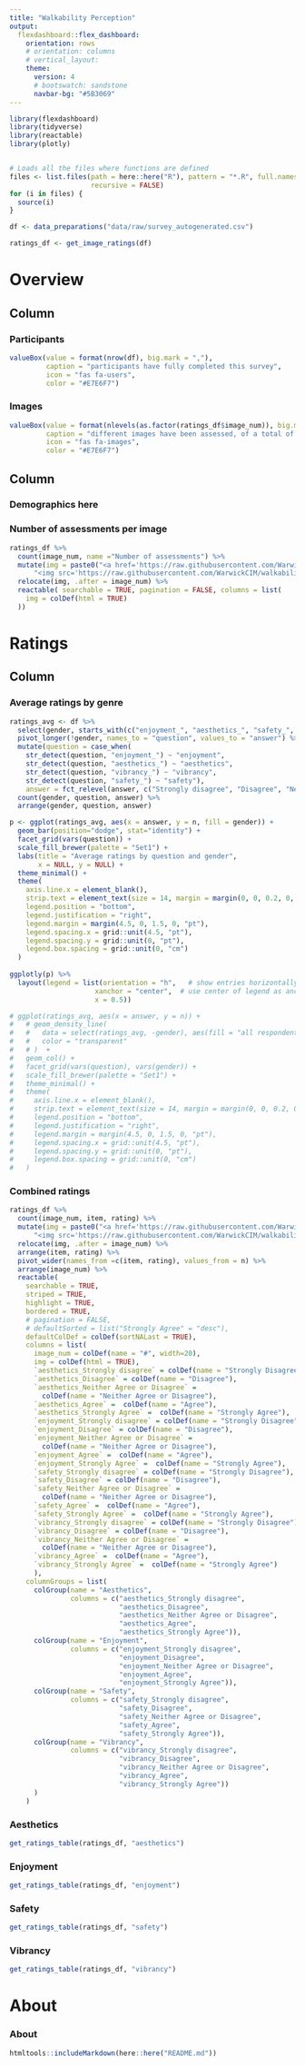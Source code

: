 ```yaml
---
title: "Walkability Perception"
output: 
  flexdashboard::flex_dashboard:
    orientation: rows
    # orientation: columns
    # vertical_layout: 
    theme: 
      version: 4
      # bootswatch: sandstone
      navbar-bg: "#5B3069"
---
```


```r
library(flexdashboard)
library(tidyverse)
library(reactable)
library(plotly)


# Loads all the files where functions are defined
files <- list.files(path = here::here("R"), pattern = "*.R", full.names = TRUE,
                    recursive = FALSE)
for (i in files) {
  source(i)
}

df <- data_preparations("data/raw/survey_autogenerated.csv")

ratings_df <- get_image_ratings(df) 

```


# Overview

## Column

### Participants {.value-box .no-mobile}

```r

valueBox(value = format(nrow(df), big.mark = ","), 
         caption = "participants have fully completed this survey", 
         icon = "fas fa-users", 
         color = "#E7E6F7")
```

### Images {.value-box .no-mobile}

```r

valueBox(value = format(nlevels(as.factor(ratings_df$image_num)), big.mark = ","), 
         caption = "different images have been assessed, of a total of 5,375", 
         icon = "fas fa-images", 
         color = "#E7E6F7")
```

## Column {.tabset}

### Demographics here

### Number of assessments per image

```r
ratings_df %>% 
  count(image_num, name ="Number of assessments") %>% 
  mutate(img = paste0("<a href='https://raw.githubusercontent.com/WarwickCIM/walkability_survey/gsv_images/img/",image_num, "_composite.jpg'>",
      "<img src='https://raw.githubusercontent.com/WarwickCIM/walkability_survey/gsv_images/img/", image_num, "_composite.jpg' width='260px'> </a>")) %>% 
  relocate(img, .after = image_num) %>% 
  reactable( searchable = TRUE, pagination = FALSE, columns = list(
    img = colDef(html = TRUE)
  ))
```

# Ratings

## Column {.tabset}

### Average ratings by genre

```r
ratings_avg <- df %>% 
  select(gender, starts_with(c("enjoyment_", "aesthetics_", "safety_", "vibrancy_"))) %>% 
  pivot_longer(!gender, names_to = "question", values_to = "answer") %>% 
  mutate(question = case_when(
    str_detect(question, "enjoyment_") ~ "enjoyment",
    str_detect(question, "aesthetics_") ~ "aesthetics",
    str_detect(question, "vibrancy_") ~ "vibrancy",
    str_detect(question, "safety_") ~ "safety"),
    answer = fct_relevel(answer, c("Strongly disagree", "Disagree", "Neither Agree or Disagree", "Agree", "Strongly Agree"))) %>% 
  count(gender, question, answer) %>% 
  arrange(gender, question, answer)

p <- ggplot(ratings_avg, aes(x = answer, y = n, fill = gender)) +
  geom_bar(position="dodge", stat="identity") +
  facet_grid(vars(question)) +
  scale_fill_brewer(palette = "Set1") +
  labs(title = "Average ratings by question and gender",
       x = NULL, y = NULL) +
  theme_minimal() +
  theme(
    axis.line.x = element_blank(),
    strip.text = element_text(size = 14, margin = margin(0, 0, 0.2, 0, "cm")),
    legend.position = "bottom",
    legend.justification = "right",
    legend.margin = margin(4.5, 0, 1.5, 0, "pt"),
    legend.spacing.x = grid::unit(4.5, "pt"),
    legend.spacing.y = grid::unit(0, "pt"),
    legend.box.spacing = grid::unit(0, "cm")
  ) 
  
ggplotly(p) %>% 
  layout(legend = list(orientation = "h",   # show entries horizontally
                     xanchor = "center",  # use center of legend as anchor
                     x = 0.5)) 

# ggplot(ratings_avg, aes(x = answer, y = n)) +
#   # geom_density_line(
#   #   data = select(ratings_avg, -gender), aes(fill = "all respondents"),
#   #   color = "transparent"
#   # )  +
#   geom_col() +
#   facet_grid(vars(question), vars(gender)) +
#   scale_fill_brewer(palette = "Set1") +
#   theme_minimal() +
#   theme(
#     axis.line.x = element_blank(),
#     strip.text = element_text(size = 14, margin = margin(0, 0, 0.2, 0, "cm")),
#     legend.position = "bottom",
#     legend.justification = "right",
#     legend.margin = margin(4.5, 0, 1.5, 0, "pt"),
#     legend.spacing.x = grid::unit(4.5, "pt"),
#     legend.spacing.y = grid::unit(0, "pt"),
#     legend.box.spacing = grid::unit(0, "cm")
#   )


```

### Combined ratings

```r
ratings_df %>% 
  count(image_num, item, rating) %>% 
  mutate(img = paste0("<a href='https://raw.githubusercontent.com/WarwickCIM/walkability_survey/gsv_images/img/",image_num, "_composite.jpg'>",
      "<img src='https://raw.githubusercontent.com/WarwickCIM/walkability_survey/gsv_images/img/", image_num, "_composite.jpg' width='100px'> </a>")) %>% 
  relocate(img, .after = image_num) %>% 
  arrange(item, rating) %>% 
  pivot_wider(names_from =c(item, rating), values_from = n) %>% 
  arrange(image_num) %>% 
  reactable(
    searchable = TRUE, 
    striped = TRUE,
    highlight = TRUE,
    bordered = TRUE,
    # pagination = FALSE, 
    # defaultSorted = list("Strongly Agree" = "desc"),
    defaultColDef = colDef(sortNALast = TRUE), 
    columns = list(
      image_num = colDef(name = "#", width=20),
      img = colDef(html = TRUE),
      `aesthetics_Strongly disagree` = colDef(name = "Strongly Disagree"),
      `aesthetics_Disagree` = colDef(name = "Disagree"),
      `aesthetics_Neither Agree or Disagree` = 
        colDef(name = "Neither Agree or Disagree"),
      `aesthetics_Agree` =  colDef(name = "Agree"),
      `aesthetics_Strongly Agree` =  colDef(name = "Strongly Agree"),
      `enjoyment_Strongly disagree` = colDef(name = "Strongly Disagree"),
      `enjoyment_Disagree` = colDef(name = "Disagree"),
      `enjoyment_Neither Agree or Disagree` = 
        colDef(name = "Neither Agree or Disagree"),
      `enjoyment_Agree` =  colDef(name = "Agree"),
      `enjoyment_Strongly Agree` =  colDef(name = "Strongly Agree"),
      `safety_Strongly disagree` = colDef(name = "Strongly Disagree"),
      `safety_Disagree` = colDef(name = "Disagree"),
      `safety_Neither Agree or Disagree` = 
        colDef(name = "Neither Agree or Disagree"),
      `safety_Agree` =  colDef(name = "Agree"),
      `safety_Strongly Agree` =  colDef(name = "Strongly Agree"),
      `vibrancy_Strongly disagree` = colDef(name = "Strongly Disagree"),
      `vibrancy_Disagree` = colDef(name = "Disagree"),
      `vibrancy_Neither Agree or Disagree` = 
        colDef(name = "Neither Agree or Disagree"),
      `vibrancy_Agree` =  colDef(name = "Agree"),
      `vibrancy_Strongly Agree` =  colDef(name = "Strongly Agree")
      ),
    columnGroups = list(
      colGroup(name = "Aesthetics", 
               columns = c("aesthetics_Strongly disagree", 
                           "aesthetics_Disagree",
                           "aesthetics_Neither Agree or Disagree",
                           "aesthetics_Agree",
                           "aesthetics_Strongly Agree")),
      colGroup(name = "Enjoyment", 
               columns = c("enjoyment_Strongly disagree", 
                           "enjoyment_Disagree",
                           "enjoyment_Neither Agree or Disagree",
                           "enjoyment_Agree",
                           "enjoyment_Strongly Agree")),
      colGroup(name = "Safety", 
               columns = c("safety_Strongly disagree", 
                           "safety_Disagree",
                           "safety_Neither Agree or Disagree",
                           "safety_Agree",
                           "safety_Strongly Agree")),
      colGroup(name = "Vibrancy", 
               columns = c("vibrancy_Strongly disagree", 
                           "vibrancy_Disagree",
                           "vibrancy_Neither Agree or Disagree",
                           "vibrancy_Agree",
                           "vibrancy_Strongly Agree"))
      )
    )
```

### Aesthetics

```r
get_ratings_table(ratings_df, "aesthetics")

```

### Enjoyment

```r
get_ratings_table(ratings_df, "enjoyment")

```
### Safety

```r
get_ratings_table(ratings_df, "safety")

```

### Vibrancy

```r
get_ratings_table(ratings_df, "vibrancy")

```


# About {data-icon="ion-information-circled"}

### About 
```r
htmltools::includeMarkdown(here::here("README.md"))
```

